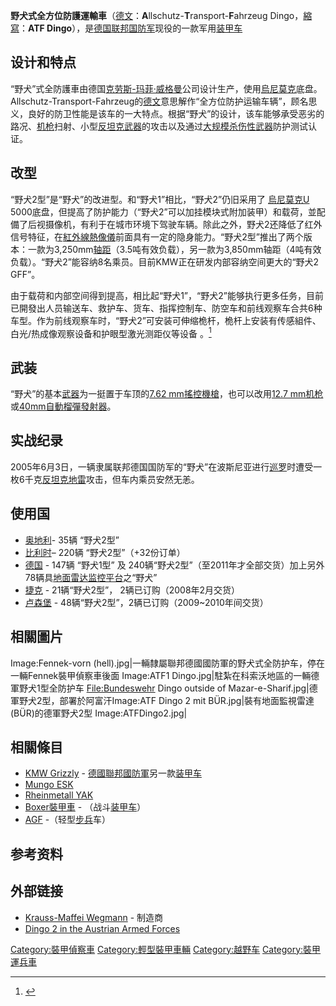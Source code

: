 {{Infobox Weapon
|name=ATF野犬2
|image=[[File:Dingo_2.jpg|300px]]
|      caption=
|origin={{GER}}
|type=
<!-- Service history -->
|service= 
|used_by=[[德國聯邦國防軍陸軍|德國陸軍]]、<br />[[奧地利陸軍|奧地利陸軍]]、[[比利时陆军|比利时陆军]]
|wars=
<!-- Production history -->
|designer= 
|design_date=
|manufacturer=[[克劳斯-玛菲·威格曼|克劳斯-玛菲·威格曼]]
|unit_cost=
|production_date=
|number= 
|variants=
|is_vehicle=yes
|length= 5.45 m（短）
<br />6.8 m（长車身）<ref>[http://www.kmweg.com/gb/frame.php?page=30 Krauss-Maffei Wegmann – DINGO 2 – Ihr Partner rund um Wehrtechnik<!-- Bot generated title -->] {{webarchive|url=https://web.archive.org/web/20070928100022/http://www.kmweg.com/gb/frame.php?page=30 |date=2007-09-28 }}</ref>
|width=2.3 m
|height=2.5 m
|weight=
|suspension=4x4
|speed=90+ km/h
|vehicle_range=1000 km
|primary_armament=
|secondary_armament=
|armour=
|engine=[[柴油引擎|柴油引擎]]
|crew=5 (短車身)
<br /> 8 (长車身)
|engine_power= 160 kW
|pw_ratio= 
}}

'''野犬式全方位防護運輸車'''（[[德文|德文]]：'''A'''llschutz-'''T'''ransport-'''F'''ahrzeug Dingo，[[縮寫|縮寫]]：'''ATF Dingo'''），是[[德国联邦国防军|德国联邦国防军]]现役的一款军用[[装甲车|装甲车]]

== 设计和特点 ==
“野犬”式全防護車由德国[[克劳斯-玛菲·威格曼|克劳斯-玛菲·威格曼]]公司设计生产，使用[[烏尼莫克|烏尼莫克]]底盘。Allschutz-Transport-Fahrzeug的[[德文|德文]]意思解作“全方位防护运输车辆”，顾名思义，良好的防卫性能是该车的一大特点。根据“野犬”的设计，该车能够承受恶劣的路况、[[机枪|机枪]]扫射、小型[[反坦克武器|反坦克武器]]的攻击以及通过[[大规模杀伤性武器|大规模杀伤性武器]]防护测试认证。

== 改型 ==
“野犬2型”是“野犬”的改进型。和“野犬1”相比，“野犬2”仍旧采用了 [[烏尼莫克|烏尼莫克]]U 5000底盘，但提高了防护能力（“野犬2”可以加挂模块式附加装甲）和载荷，並配備了后视摄像机，有利于在城市环境下驾驶车辆。除此之外，野犬2还降低了红外信号特征，在[[紅外線熱像儀|紅外線熱像儀]]前面具有一定的隐身能力。“野犬2型”推出了两个版本：一款为3,250mm[[轴距|轴距]]（3.5吨有效负载），另一款为3,850mm轴距（4吨有效负载）。“野犬2”能容纳8名乘员。目前KMW正在研发内部容纳空间更大的“野犬2 GFF”。

由于载荷和内部空间得到提高，相比起“野犬1”，“野犬2”能够执行更多任务，目前已開發出人员输送车、救护车、货车、指挥控制车、防空车和前线观察车合共6种车型。作为前线观察车时，“野犬2”可安装可伸缩桅杆，桅杆上安装有传感組件、白光/热成像观察设备和护眼型激光测距仪等设备 。<ref name="野犬式全防護車">{{Cite web |url=http://www.hudong.com/wiki/%E8%A3%85%E7%94%B2%E6%B1%BD%E8%BD%A6 |title=存档副本 |access-date=2011-05-19 |archive-url=https://web.archive.org/web/20190630234826/http://www.baike.com/wiki/%E8%A3%85%E7%94%B2%E6%B1%BD%E8%BD%A6 |archive-date=2019-06-30 |dead-url=yes }}</ref>

== 武装 ==
“野犬”的基本[[武器|武器]]为一挺置于车顶的[[MG3通用機槍|7.62 mm搖控機槍]]，也可以改用[[白朗寧M2重機槍|12.7 mm机枪]]或[[HK_GMG自動榴彈發射器|40mm自動榴彈發射器]]。

== 实战纪录 ==
2005年6月3日，一辆隶属联邦德国国防军的“野犬”在波斯尼亚进行[[巡罗|巡罗]]时遭受一枚6千克[[反坦克地雷|反坦克地雷]]攻击，但车内乘员安然无恙。

== 使用国 ==
*[[奥地利|奥地利]]-  35辆 “野犬2型”
*[[比利时|比利时]]– 220辆 “野犬2型”（+32份订单）
*[[德国|德国]] - 147辆 “野犬1型” 及 240辆“野犬2型”（至2011年才全部交货）加上另外78辆具[[地面雷达监控平台|地面雷达监控平台]]之“野犬”
*[[捷克|捷克]] -   21辆“野犬2型”， 2辆已订购（2008年2月交货）
*[[卢森堡|卢森堡]] -  48辆“野犬2型”，2辆已订购（2009~2010年间交货）

==相關圖片==
<gallery>
Image:Fennek-vorn (hell).jpg|一輛隸屬聯邦德國國防軍的野犬式全防护车，停在一輛Fennek裝甲偵察車後面
Image:ATF1 Dingo.jpg|駐紮在科索沃地區的一輛德軍野犬1型全防护车
File:Bundeswehr Dingo outside of Mazar-e-Sharif.jpg|德軍野犬2型，部署於阿富汗Image:ATF Dingo 2 mit BÜR.jpg|裝有地面監視雷達(BÜR)的德軍野犬2型
Image:ATFDingo2.jpg|
</gallery>

== 相關條目 ==
* [[KMW_Grizzly|KMW Grizzly]] - [[德國聯邦國防軍|德國聯邦國防軍]]另一款[[装甲车|装甲车]]
* [[Mungo_ESK|Mungo ESK]]
* [[Rheinmetall_YAK|Rheinmetall YAK]]
* [[Boxer裝甲車|Boxer裝甲車]] - （战斗[[装甲车|装甲车]]）
* [[AGF|AGF]] -（轻型[[步兵|步兵]]车）

== 参考资料 ==
{{reflist}}
<references />

== 外部链接 ==
* [https://web.archive.org/web/20171104021035/http://www.kmweg.de/ Krauss-Maffei Wegmann] - 制造商
* [http://www.doppeladler.com/oebh/rad/dingo_2.htm Dingo 2 in the Austrian Armed Forces] {{Wayback|url=http://www.doppeladler.com/oebh/rad/dingo_2.htm |date=20210225184317 }}

{{DEFAULTSORT:野犬式全防護車}}
[[Category:裝甲偵察車|Category:裝甲偵察車]]
[[Category:輕型裝甲車輛|Category:輕型裝甲車輛]]
[[Category:越野车|Category:越野车]]
[[Category:裝甲運兵車|Category:裝甲運兵車]]